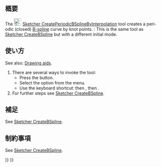 <languages/>

{{Docnav/ja
|[[Sketcher_CreateBSplineByInterpolation/ja|ノットによるBスプライン]]
|[[Sketcher_ToggleConstruction/ja|構築ジオメトリの切り替え]]
|[[Sketcher_Workbench/ja|スケッチャーワークベンチ]]
|IconL=Sketcher_CreateBSplineByInterpolation.svg
|IconR=Sketcher_ToggleConstruction.svg
|IconC=Workbench_Sketcher.svg
}}

{{GuiCommand/ja
|Name=Sketcher CreatePeriodicBSplineByInterpolation
|Name/ja=スケッチャー・ノットによる周期的なBスプライン
|MenuLocation=スケッチ → スケッチャージオメトリ → ノットによる周期的なBスプライン
|Workbenches=[[Sketcher_Workbench/ja|スケッチャー]]
|Shortcut={{KEY|G}} {{KEY|B}} {{KEY|O}}
|Version=0.21
|SeeAlso=[[Sketcher_CreateBSpline/ja|スケッチャー・制御点によるBスプライン]]
}}

<span id="Description"></span>
== 概要 ==

<div lang="en" dir="ltr" class="mw-content-ltr">
The [[Image:Sketcher_CreatePeriodicBSplineByInterpolation.svg|24px]] [[Sketcher_CreatePeriodicBSplineByInterpolation|Sketcher CreatePeriodicBSplineByInterpolation]] tool creates a periodic (closed) [[B-Splines|B-spline]] curve by knot points. {{Version|1.0}}: This is the same tool as [[Sketcher_CreateBSpline|Sketcher CreateBSpline]] but with a different initial mode.
</div>

<span id="Usage"></span>
== 使い方 ==

<div lang="en" dir="ltr" class="mw-content-ltr">
See also: [[Sketcher_Workbench#Drawing_aids|Drawing aids]].
</div>

<div lang="en" dir="ltr" class="mw-content-ltr">
# There are several ways to invoke the tool:
#* Press the {{Button|[[Image:Sketcher_CreatePeriodicBSplineByInterpolation.svg|16px]] [[Sketcher_CreatePeriodicBSplineByInterpolation|Periodic B-spline by knots]]}} button.
#* Select the {{MenuCommand|Sketcher → Sketcher geometries → [[Image:Sketcher_CreatePeriodicBSplineByInterpolation.svg|16px]] Create periodic B-spline by knots}} option from the menu.
#* Use the keyboard shortcut: {{KEY|G}} then {{KEY|B}}, then {{KEY|O}}.
# For further steps see [[Sketcher_CreateBSpline#Usage|Sketcher CreateBSpline]].
</div>

<span id="Notes"></span>
== 補足 ==

<div lang="en" dir="ltr" class="mw-content-ltr">
See [[Sketcher_CreateBSpline#Notes|Sketcher CreateBSpline]].
</div>

<span id="Limitations"></span>
== 制約事項 == 

<div lang="en" dir="ltr" class="mw-content-ltr">
See [[Sketcher_CreateBSpline#Limitations|Sketcher CreateBSpline]].
</div>


{{Docnav/ja
|[[Sketcher_CreateBSplineByInterpolation/ja|ノットによるBスプライン]]
|[[Sketcher_ToggleConstruction/ja|構築ジオメトリの切り替え]]
|[[Sketcher_Workbench/ja|スケッチャーワークベンチ]]
|IconL=Sketcher_CreateBSplineByInterpolation.svg
|IconR=Sketcher_ToggleConstruction.svg
|IconC=Workbench_Sketcher.svg
}}

{{Sketcher_Tools_navi{{#translation:}}}}
{{Userdocnavi{{#translation:}}}}
